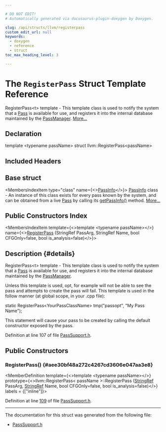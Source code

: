 ```yaml
---

# DO NOT EDIT!
# Automatically generated via docusaurus-plugin-doxygen by Doxygen.

slug: /api/structs/llvm/registerpass
custom_edit_url: null
keywords:
  - doxygen
  - reference
  - struct
toc_max_heading_level: 3

---
```





# The `RegisterPass` Struct Template Reference

<DoxygenPage pluginConfig={pluginConfig}>

RegisterPass&lt;t&gt; template - This template class is used to notify the system that a <a href="/docs/api/classes/llvm/pass">Pass</a> is available for use, and registers it into the internal database maintained by the <a href="/docs/api/classes/llvm/passmanager">PassManager</a>. <a href="#details">More...</a>

## Declaration

<CodeBlock>template &lt;typename passName&gt;
struct llvm::RegisterPass&lt;passName&gt;</CodeBlock>

## Included Headers

<IncludesList>
<IncludesListItem
  filePath="llvm/PassSupport.h"
  permalink="/docs/api/files/include/include/llvm/passsupport-h"
  isLocal="true" />
</IncludesList>

## Base struct

<MembersIndex>

<MembersIndexItem
  type="class"
  name={<><a href="/docs/api/classes/llvm/passinfo">PassInfo</a></>}>
<a href="/docs/api/classes/llvm/passinfo">PassInfo</a> class - An instance of this class exists for every pass known by the system, and can be obtained from a live <a href="/docs/api/classes/llvm/pass">Pass</a> by calling its <a href="/docs/api/files/lib/lib/codegen/targetpassconfig-cpp/#a8fd5fd11f1d85fee7e28a197e915aa0d">getPassInfo()</a> method. <a href="/docs/api/classes/llvm/passinfo/#details">More...</a>
</MembersIndexItem>

</MembersIndex>

## Public Constructors Index

<MembersIndex>

<MembersIndexItem
  template={<>template &lt;typename passName&gt;</>}
  name={<><a href="#aee30bf48a272c4267cd3606e047aa3e8">RegisterPass</a> (StringRef PassArg, StringRef Name, bool CFGOnly=false, bool is&#95;analysis=false)</>}>
</MembersIndexItem>

</MembersIndex>

## Description {#details}

RegisterPass&lt;t&gt; template - This template class is used to notify the system that a <a href="/docs/api/classes/llvm/pass">Pass</a> is available for use, and registers it into the internal database maintained by the <a href="/docs/api/classes/llvm/passmanager">PassManager</a>.

Unless this template is used, opt, for example will not be able to see the pass and attempts to create the pass will fail. This template is used in the follow manner (at global scope, in your .cpp file):

static RegisterPass&lt;YourPassClassName&gt; tmp(&quot;passopt&quot;, &quot;My Pass Name&quot;);

This statement will cause your pass to be created by calling the default constructor exposed by the pass.

Definition at line 107 of file <a href="/docs/api/files/include/include/llvm/passsupport-h">PassSupport.h</a>.

<SectionDefinition>

## Public Constructors

### RegisterPass() {#aee30bf48a272c4267cd3606e047aa3e8}

<MemberDefinition
  template={<>template &lt;typename passName&gt;</>}
  prototype={<>llvm::RegisterPass&lt; passName &gt;::RegisterPass (<a href="/docs/api/classes/llvm/stringref">StringRef</a> PassArg, <a href="/docs/api/classes/llvm/stringref">StringRef</a> Name, bool CFGOnly=false, bool is_analysis=false)</>}
  labels = {["inline"]}>

Definition at line <a href="/docs/api/files/include/include/llvm/passsupport-h/#l00109">109</a> of file <a href="/docs/api/files/include/include/llvm/passsupport-h">PassSupport.h</a>.
</MemberDefinition>

</SectionDefinition>

<hr/>

The documentation for this struct was generated from the following file:

<ul>
<li><a href="/docs/api/files/include/include/llvm/passsupport-h">PassSupport.h</a></li>
</ul>

</DoxygenPage>

